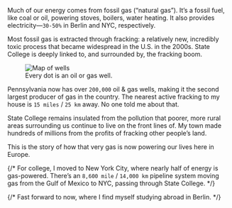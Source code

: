 
Much of our energy comes from fossil gas (“natural gas”). It’s a fossil fuel, like coal or oil, powering stoves, boilers, water heating. It also provides electricity—`30-50%` in Berlin and NYC, respectively.

Most fossil gas is extracted through fracking: a relatively new, incredibly toxic process that became widespread in the U.S. in the 2000s. State College is deeply linked to, and surrounded by, the fracking boom.

<div className='md:-mb-16'>
<figure className="md:float-right md:-mt-12 max-w-md">
<Image src={imgWells} placeholder='blur' alt="Map of wells" className='invert' />
<figcaption className="text-gray-400 mt-2 text-base font-mono font-medium">Every dot is an oil or gas well.</figcaption>
</figure>

Pennsylvania now has over `200,000` oil & gas wells, making it the second largest producer of gas in the country. The nearest active fracking to my house is `15 miles` / `25 km` away. No one told me about that.

</div>

State College remains insulated from the pollution that poorer, more rural areas surrounding us continue to live on the front lines of. My town made hundreds of millions from the profits of fracking other people’s land.

This is the story of how that very gas is now powering our lives here in Europe.

{/* For college, I moved to New York City, where nearly half of energy is gas-powered. There’s an `8,600 mile` / `14,000 km` pipeline system moving gas from the Gulf of Mexico to NYC, passing through State College. */}

{/* Fast forward to now, where I find myself studying abroad in Berlin. */}
